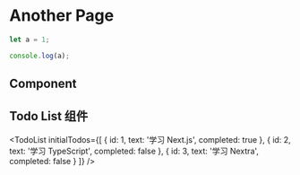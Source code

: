 # Another Page

```js filename="demo.js" {3} copy
let a = 1;

console.log(a);
```

## Component


<Counter initialCount={5} />

## Todo List 组件


<TodoList initialTodos={[
  { id: 1, text: '学习 Next.js', completed: true },
  { id: 2, text: '学习 TypeScript', completed: false },
  { id: 3, text: '学习 Nextra', completed: false }
]} />
